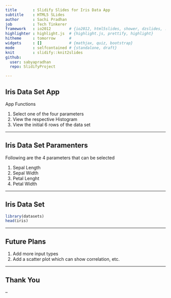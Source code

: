 ```yaml
---
title       : Slidify Slides for Iris Data App
subtitle    : HTML5 SLides 
author      : Sachi Pradhan
job         : Tech Tinkerer
framework   : io2012        # {io2012, html5slides, shower, dzslides, ...}
highlighter : highlight.js  # {highlight.js, prettify, highlight}
hitheme     : tomorrow      # 
widgets     : []            # {mathjax, quiz, bootstrap}
mode        : selfcontained # {standalone, draft}
knit        : slidify::knit2slides
github:
  user: sabyapradhan
  repo: SlidifyProject

---
```


## Iris Data Set App

App Functions

1. Select one of the four parameters
2. View the respective Histogram
3. View the initial 6 rows of the data set

---

## Iris Data Set Paramenters

Following are the 4 parameters that can be selected

1. Sepal Length
2. Sepal Width
3. Petal Lenght
4. Petal Width

---

## Iris Data Set

```r
library(datasets)
head(iris)
```

---

## Future Plans

1. Add more input types
2. Add a scatter plot which can show correlation, etc. 

---

## Thank You 

--